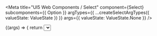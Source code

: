 
<Meta
  title="UI5 Web Components / Select"
  component={Select}
  subcomponents={{ Option }}
  argTypes={{
    ...createSelectArgTypes({ valueState: ValueState })
  }}
  args={{
    valueState: ValueState.None
  }}
/>

<DocsHeader />

<Canvas>
  <Story name="Default">
    {(args) => {
      return <Select {...args} />;
    }}
  </Story>
</Canvas>

<ArgsTable story="." />
<h3>Keyboard Handling</h3>
The <code>ui5-select</code> provides advanced keyboard handling. If the <code>ui5-select</code> is focused, you can open
or close the drop-down by pressing <code>F4</code>, <code>ALT+UP</code> or <code>ALT+DOWN</code> keys. Once the
drop-down is opened, you can use the <code>UP</code> and <code>DOWN</code> arrow keys to navigate through the available
options and select one by pressing the <code>Space</code> or <code>Enter</code> keys. <br />
